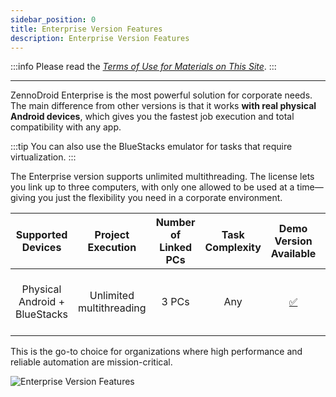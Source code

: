 ```yaml
---
sidebar_position: 0
title: Enterprise Version Features
description: Enterprise Version Features
---
```


:::info Please read the [*Terms of Use for Materials on This Site*](../Disclaimer).
:::
_______________________________________________  
ZennoDroid Enterprise is the most powerful solution for corporate needs. The main difference from other versions is that it works **with real physical Android devices**, which gives you the fastest job execution and total compatibility with any app.

:::tip You can also use the BlueStacks emulator for tasks that require virtualization.
:::

The Enterprise version supports unlimited multithreading. The license lets you link up to three computers, with only one allowed to be used at a time—giving you just the flexibility you need in a corporate environment.

| Supported Devices | Project Execution | Number of Linked PCs | Task Complexity | Demo Version Available | Our Support Level |
| :----------------: | :------: | :----: |:----: |:----: |:----: |
| Physical Android + BlueStacks |   Unlimited multithreading   | 3 PCs | Any |[✅](https://zennolab.com/ru/products/zennodroid/download/)   |[We always respond and help](https://helpdesk.zennolab.com/ru/conversation/new) |

This is the go-to choice for organizations where high performance and reliable automation are mission-critical.

![Enterprise Version Features](./assets/WelcomeEnterprise.png)
